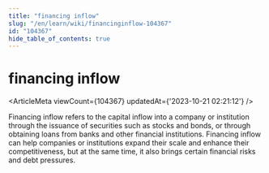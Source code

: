 ```yaml
---
title: "financing inflow"
slug: "/en/learn/wiki/financinginflow-104367"
id: "104367"
hide_table_of_contents: true
---
```



<Breadcrumbs current="financing inflow" />

# financing inflow

<ArticleMeta viewCount={104367} updatedAt={'2023-10-21 02:21:12'} />
<div className='border-solid border-b border-t-0 my-4 border-[var(--ifm-color-gray-300)]' />

Financing inflow refers to the capital inflow into a company or institution through the issuance of securities such as stocks and bonds, or through obtaining loans from banks and other financial institutions. Financing inflow can help companies or institutions expand their scale and enhance their competitiveness, but at the same time, it also brings certain financial risks and debt pressures.
